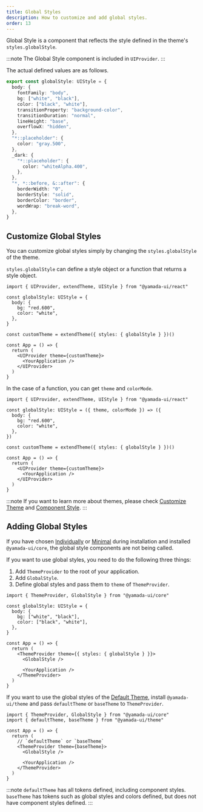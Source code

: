 ```yaml
---
title: Global Styles
description: How to customize and add global styles.
order: 13
---
```


Global Style is a component that reflects the style defined in the theme's `styles.globalStyle`.

:::note
The Global Style component is included in `UIProvider`.
:::

The actual defined values are as follows.

```ts title=global-style.ts
export const globalStyle: UIStyle = {
  body: {
    fontFamily: "body",
    bg: ["white", "black"],
    color: ["black", "white"],
    transitionProperty: "background-color",
    transitionDuration: "normal",
    lineHeight: "base",
    overflowX: "hidden",
  },
  "*::placeholder": {
    color: "gray.500",
  },
  _dark: {
    "*::placeholder": {
      color: "whiteAlpha.400",
    },
  },
  "*, *::before, &::after": {
    borderWidth: "0",
    borderStyle: "solid",
    borderColor: "border",
    wordWrap: "break-word",
  },
}
```

## Customize Global Styles

You can customize global styles simply by changing the `styles.globalStyle` of the theme.

`styles.globalStyle` can define a style object or a function that returns a style object.

```tsx live=false
import { UIProvider, extendTheme, UIStyle } from "@yamada-ui/react"

const globalStyle: UIStyle = {
  body: {
    bg: "red.600",
    color: "white",
  },
}

const customTheme = extendTheme({ styles: { globalStyle } })()

const App = () => {
  return (
    <UIProvider theme={customTheme}>
      <YourApplication />
    </UIProvider>
  )
}
```

In the case of a function, you can get `theme` and `colorMode`.

```tsx live=false
import { UIProvider, extendTheme, UIStyle } from "@yamada-ui/react"

const globalStyle: UIStyle = ({ theme, colorMode }) => ({
  body: {
    bg: "red.600",
    color: "white",
  },
})

const customTheme = extendTheme({ styles: { globalStyle } })()

const App = () => {
  return (
    <UIProvider theme={customTheme}>
      <YourApplication />
    </UIProvider>
  )
}
```

:::note
If you want to learn more about themes, please check [Customize Theme](/styled-system/theming/customize-theme) and [Component Style](/styled-system/theming/component-style).
:::

## Adding Global Styles

If you have chosen [Individually](/getting-started/installation/individual) or [Minimal](/getting-started/installation/minimal) during installation and installed `@yamada-ui/core`, the global style components are not being called.

If you want to use global styles, you need to do the following three things:

1. Add `ThemeProvider` to the root of your application.
2. Add `GlobalStyle`.
3. Define global styles and pass them to `theme` of `ThemeProvider`.

```tsx live=false highlight={3,4,5,6,7,8,12,13,16}
import { ThemeProvider, GlobalStyle } from "@yamada-ui/core"

const globalStyle: UIStyle = {
  body: {
    bg: ["white", "black"],
    color: ["black", "white"],
  },
}

const App = () => {
  return (
    <ThemeProvider theme={{ styles: { globalStyle } }}>
      <GlobalStyle />

      <YourApplication />
    </ThemeProvider>
  )
}
```

If you want to use the global styles of the [Default Theme](/styled-system/theming/default-theme), install `@yamada-ui/theme` and pass `defaultTheme` or `baseTheme` to `ThemeProvider`.

<PackageManagers packageNameOrCommand="@yamada-ui/theme" />

```tsx live=false highlight={7,8,11}
import { ThemeProvider, GlobalStyle } from "@yamada-ui/core"
import { defaultTheme, baseTheme } from "@yamada-ui/theme"

const App = () => {
  return (
    // `defaultTheme` or `baseTheme`
    <ThemeProvider theme={baseTheme}>
      <GlobalStyle />

      <YourApplication />
    </ThemeProvider>
  )
}
```

:::note
`defaultTheme` has all tokens defined, including component styles.
`baseTheme` has tokens such as global styles and colors defined, but does not have component styles defined.
:::
